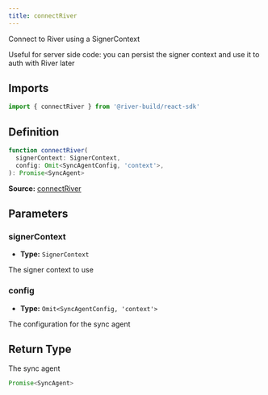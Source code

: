 ```yaml
---
title: connectRiver
---
```

Connect to River using a SignerContext

Useful for server side code: you can persist the signer context and use it to auth with River later

## Imports

```ts
import { connectRiver } from '@river-build/react-sdk'
```

## Definition

```ts
function connectRiver(
  signerContext: SignerContext,
  config: Omit<SyncAgentConfig, 'context'>,
): Promise<SyncAgent>
```

**Source:** [connectRiver](https://github.com/river-build/river/blob/main/packages/react-sdk/src/connectRiver.ts)

## Parameters

### signerContext

- **Type:** `SignerContext`

The signer context to use

### config

- **Type:** `Omit<SyncAgentConfig, 'context'>`

The configuration for the sync agent

## Return Type

The sync agent

```ts
Promise<SyncAgent>
```
